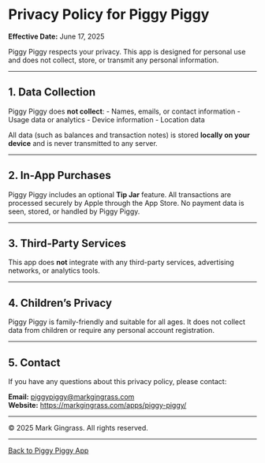 # Privacy Policy for Piggy Piggy

**Effective Date:** June 17, 2025

Piggy Piggy respects your privacy. This app is designed for personal use and does not collect, store, or transmit any personal information.

---

## 1. Data Collection

Piggy Piggy does **not collect**:
- Names, emails, or contact information
- Usage data or analytics
- Device information
- Location data

All data (such as balances and transaction notes) is stored **locally on your device** and is never transmitted to any server.

---

## 2. In-App Purchases

Piggy Piggy includes an optional **Tip Jar** feature. All transactions are processed securely by Apple through the App Store. No payment data is seen, stored, or handled by Piggy Piggy.

---

## 3. Third-Party Services

This app does **not** integrate with any third-party services, advertising networks, or analytics tools.

---

## 4. Children's Privacy

Piggy Piggy is family-friendly and suitable for all ages. It does not collect data from children or require any personal account registration.

---

## 5. Contact

If you have any questions about this privacy policy, please contact:

**Email:** [piggypiggy@markgingrass.com](mailto:piggypiggy@markgingrass.com)  
**Website:** [https://markgingrass.com/apps/piggy-piggy/](https://markgingrass.com/apps/piggy-piggy/)

---

© 2025 Mark Gingrass. All rights reserved.

---

[Back to Piggy Piggy App](/apps/piggy-piggy/)